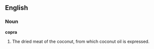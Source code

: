 ==English==

===Noun===

'''copra'''

#The dried meat of the coconut, from which coconut oil is expressed.